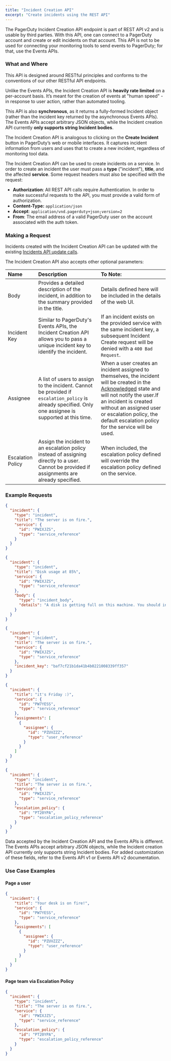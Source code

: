 ```yaml
---
title: "Incident Creation API"
excerpt: "Create incidents using the REST API"
---
```


The PagerDuty Incident Creation API endpoint is part of <Link to="/docs/rest-api-v2/rest-api/">REST API v2</Link> and is usable by third parties. With this API, one can connect to a PagerDuty account and create or edit incidents on that account. This API is not to be used for connecting your monitoring tools to send events to PagerDuty; for that, use the <Link to="/docs/events-api-v2/overview/">Events APIs</Link>.

### What and Where

This API is designed around RESTful principles and conforms to the conventions of our other <Link to="/docs/rest-api-v2/endpoints/">RESTful API endpoints</Link>.

Unlike the Events APIs, the Incident Creation API is **heavily rate limited** on a per-account basis. It’s meant for the creation of events at "human speed" - in response to user action, rather than automated tooling.

This API is also **synchronous**, as it returns a fully-formed Incident object (rather than the incident key returned by the asynchronous Events APIs). The Events APIs accept arbitrary JSON objects, while the Incident creation API currently **only supports string Incident bodies**.

The Incident Creation API is analogous to clicking on the **Create Incident** button in PagerDuty’s web or mobile interfaces. It captures incident information from users and uses that to create a new incident, regardless of monitoring tool data.

The Incident Creation API can be used to create incidents on a service. In order to create an incident the user must pass a **type** ("incident"), **title**, and the affected **service**. Some request headers must also be specified with the request:

  * **Authorization**: All REST API calls require <Link to="/docs/rest-api-v2/authentication/">Authentication</Link>. In order to make successful requests to the API, you must provide a valid form of authorization.
  * **Content-Type:** `application/json`
  * **Accept**: `application/vnd.pagerduty+json;version=2`
  * **From**: The email address of a valid PagerDuty user on the account associated with the auth token.

### Making a Request

Incidents created with the Incident Creation API can be updated with the existing [Incidents API update calls](https://api-reference.pagerduty.com/#!/Incidents/post_incidents).

The Incident Creation API also accepts other optional parameters:

| Name | Description | To Note: |
|:-----|:------------|:---------|
| Body | Provides a detailed description of the incident, in addition to the summary provided in the title. | Details defined here will be included in the details of the web UI. |
| Incident Key | Similar to PagerDuty's Events APIs, the Incident Creation API allows you to pass a unique incident key to identify the incident. | If an incident exists on the provided service with the same incident key, a subsequent Incident Create request will be denied with a `400 Bad Request`. |
| Assignee | A list of users to assign to the incident. Cannot be provided if `escalation_policy` is already specified. Only one assignee is supported at this time. | When a user creates an incident assigned to themselves, the incident will be created in the [Acknowledged](https://support.pagerduty.com/docs/glossary#section-acknowledged-incident) state and will not notify the user.If an incident is created without an assigned user or escalation policy, the default escalation policy for the service will be used. |
| Escalation Policy | Assign the incident to an escalation policy instead of assigning directly to a user. Cannot be provided if assignments are already specified. | When included, the escalation policy defined will override the escalation policy defined on the service. |

### Example Requests

<Tabs defaultActiveKey="simple" variant="tabs" id="incident-creation-samples">
  <Tab eventKey="simple" title="Simple Request">

```json
{
  "incident": {
    "type": "incident",
    "title": "The server is on fire.",
    "service": {
      "id": "PWIXJZS",
      "type": "service_reference"
    }
  }
}
```

</Tab>
<Tab eventKey="body" title="Body Details">

```json
{
  "incident": {
    "type": "incident",
    "title": "Disk usage at 85%",
    "service": {
      "id": "PWIXJZS",
      "type": "service_reference"
    },
    "body": {
      "type": "incident_body",
      "details": "A disk is getting full on this machine. You should investigate what is causing the disk to fill, and ensure that there is an automated process in place for ensuring data is rotated (eg. logs should have logrotate around them). If data is expected to stay on this disk forever, you should start planning to scale up to a larger disk."
    }
  }
}
```
</Tab>
<Tab eventKey="key-details" title="Incident Key Details">

```json
{
  "incident": {
    "type": "incident",
    "title": "The server is on fire.",
    "service": {
      "id": "PWIXJZS",
      "type": "service_reference"
    },
    "incident_key": "baf7cf21b1da41b4b0221008339ff357"
  }
}
```
</Tab>
<Tab eventKey="assignee-details" title="Assignee Details">

```json
{
  "incident": {
    "title": "it's Friday :)",
    "service": {
      "id": "PW7YESS",
      "type": "service_reference"
    },
    "assignments": [
      {
        "assignee": {
          "id": "PZUVZZZ",
          "type": "user_reference"
        }
      }
    ]
  }
}
```

</Tab>
<Tab eventKey="escalation-policy-details" title="Escalation Policy Details">

```json
{
  "incident": {
    "type": "incident",
    "title": "The server is on fire.",
    "service": {
      "id": "PWIXJZS",
      "type": "service_reference"
    },
    "escalation_policy": {
      "id": "PT20YPA",
      "type": "escalation_policy_reference"
    }
  }
}
```

</Tab>
</Tabs>

<Alert variant="warning">
Data accepted by the Incident Creation API and the Events APIs is different. The Events APIs accept arbitrary JSON objects, while the Incident creation API currently only supports string Incident bodies. For added customization of these fields, refer to the <Link to="/docs/events-api-v1/trigger-events/">Events API v1</Link> or <Link to="/docs/events-api-v2/trigger-events/">Events API v2</Link> documentation.
</Alert>

### Use Case Examples

#### Page a user

```json
{
  "incident": {
    "title": "Your desk is on fire!",
    "service": {
      "id": "PW7YESS",
      "type": "service_reference"
    },
    "assignments": [
      {
        "assignee": {
          "id": "PZUVZZZ",
          "type": "user_reference"
        }
      }
    ]
  }
}
```

#### Page team via Escalation Policy

```json
{
  "incident": {
    "type": "incident",
    "title": "The server is on fire.",
    "service": {
      "id": "PWIXJZS",
      "type": "service_reference"
    },
    "escalation_policy": {
      "id": "PT20YPA",
      "type": "escalation_policy_reference"
    }
  }
}
```
